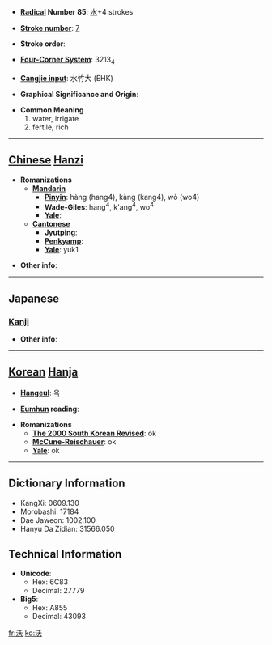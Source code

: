 * '''[[Wiktionary:Chinese radical index| Radical]] Number 85''': [[Wiktionary:Chinese radical index 水|水]]+4 strokes

* '''[[Wiktionary:Chinese total strokes index|Stroke number]]''': [[Wiktionary:Chinese total strokes index 7|7]]

* '''Stroke order''': 

* '''[[Wiktionary:Chinese four corner index|Four-Corner System]]''': 3213<sub>4</sub>

* '''[[Wiktionary:Chinese Cangjie index|Cangjie input]]''': 水竹大 (EHK)

* '''Graphical Significance and Origin''': 

* '''Common Meaning'''
*#water, irrigate
*# fertile, rich


----

== [[Chinese]] [[Hanzi]] ==

* '''Romanizations'''
** '''[[Mandarin]]'''
*** '''[[Pinyin]]''': hàng (hang4), kàng (kang4), wò (wo4)
*** '''[[Wade-Giles]]''': hang<sup>4</sup>, k'ang<sup>4</sup>, wo<sup>4</sup>
*** '''[[Yale]]''': 
** '''[[Cantonese]]'''
*** '''[[Jyutping]]''':
*** '''[[Penkyamp]]''': 
*** '''[[Yale]]''': yuk1

* '''Other info''': 

----

==Japanese==
===[[Kanji]]===
{{kanji|on readings=[[よく]] (yoku), [[おく]] (oku)
|kun readings=[[そそぐ]] (sosogu), [[こえる]] (koeru)
}}

* '''Other info''':  

----

== [[Korean]] [[Hanja]] ==

* '''[[Hangeul]]''': 옥

* '''[[Eumhun]] reading''': 

* '''Romanizations'''
** '''[[The 2000 South Korean Revised Romanization|The 2000 South Korean Revised]]''': ok
** '''[[McCune-Reischauer]]''': ok
** '''[[Yale]]''': ok

----

== Dictionary Information ==

* KangXi: 0609.130
* Morobashi: 17184
* Dae Jaweon: 1002.100
* Hanyu Da Zidian: 31566.050

== Technical Information ==

* '''Unicode''':
** Hex: 6C83
** Decimal: 27779
* '''Big5''':
** Hex: A855
** Decimal: 43093

[[fr:沃]]
[[ko:沃]]
